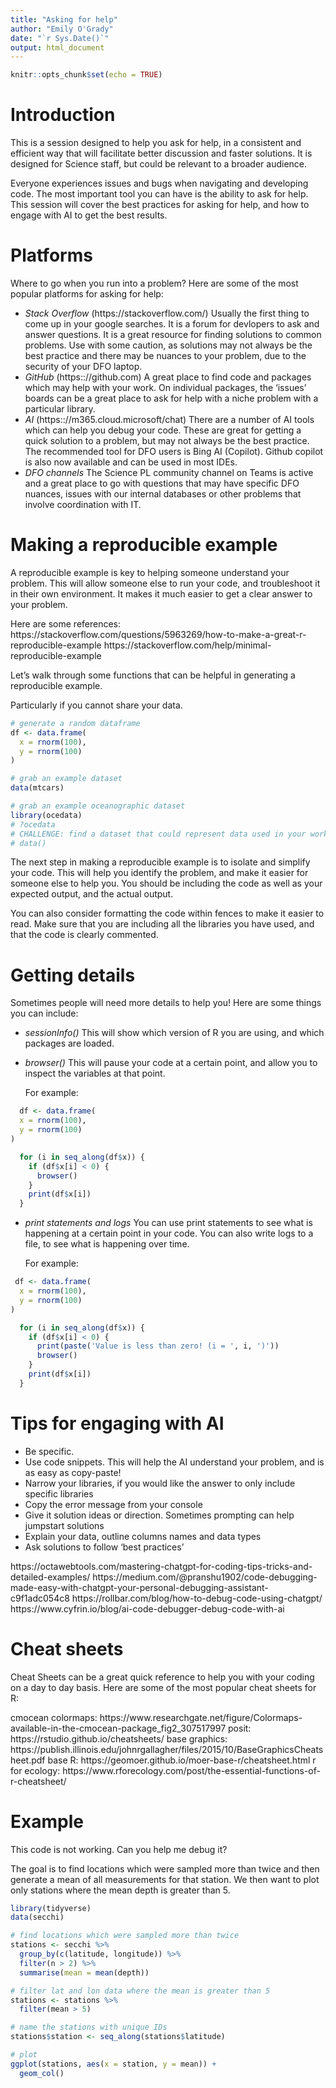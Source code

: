 ```yaml
---
title: "Asking for help"
author: "Emily O'Grady"
date: "`r Sys.Date()`"
output: html_document
---
```


```r
knitr::opts_chunk$set(echo = TRUE)
```

# Introduction
This is a session designed to help you ask for help, in a consistent and efficient way that
will facilitate better discussion and faster solutions. It is designed for Science
staff, but could be relevant to a broader audience. 

Everyone experiences issues and bugs when navigating and developing code. The most 
important tool you can have is the ability to ask for help. This session will cover
the best practices for asking for help, and how to engage with AI to get the best
results.

# Platforms

Where to go when you run into a problem? Here are some of the most popular platforms
for asking for help:

- *Stack Overflow* (https://stackoverflow.com/)
  Usually the first thing to come up in your google searches. It is a forum for devlopers to ask
  and answer questions. It is a great resource for finding solutions to common problems.
  Use with some caution, as solutions may not always be the best practice and there may be nuances 
  to your problem, due to the security of your DFO laptop.
- *GitHub* (https:://github.com)
  A great place to find code and packages which may help with your work. On 
  individual packages, the 'issues' boards can be a great place to ask for
  help with a niche problem with a particular library.
- *AI* (https:://m365.cloud.microsoft/chat)
  There are a number of AI tools which can help you debug your code. These are
  great for getting a quick solution to a problem, but may not always be the best
  practice. The recommended tool for DFO users is Bing AI (Copilot). Github copilot
  is also now available and can be used in most IDEs. 
- *DFO channels*
  The Science PL community channel on Teams is active and a great place to go with 
  questions that may have specific DFO nuances, issues with our internal databases
  or other problems that involve coordination with IT. 


# Making a reproducible example

A reproducible example is key to helping someone understand your problem. 
This will allow someone else to run your code, and troubleshoot it in their own environment. 
It makes it much easier to get a clear answer to your problem.

Here are some references:
https://stackoverflow.com/questions/5963269/how-to-make-a-great-r-reproducible-example
https://stackoverflow.com/help/minimal-reproducible-example

Let's walk through some functions that can be helpful in generating a reproducible example.

Particularly if you cannot share your data. 

```r
# generate a random dataframe
df <- data.frame(
  x = rnorm(100),
  y = rnorm(100)
)

# grab an example dataset
data(mtcars)

# grab an example oceanographic dataset
library(ocedata)
# ?ocedata
# CHALLENGE: find a dataset that could represent data used in your work
# data()

```
The next step in making a reproducible example is to isolate and simplify your code.
This will help you identify the problem, and make it easier for someone else to help you.
You should be including the code as well as your expected output, and the actual output.

You can also consider formatting the code within fences to make it easier to read.
Make sure that you are including all the libraries you have used, and that the code is
clearly commented.


# Getting details

Sometimes people will need more details to help you! Here are some things you can include:

- *sessionInfo()*
  This will show which version of R you are using, and which packages are loaded.
  
- *browser()*
  This will pause your code at a certain point, and allow you to inspect the variables at that point.
  
  For example:
  
```r
  df <- data.frame(
  x = rnorm(100),
  y = rnorm(100)
)

  for (i in seq_along(df$x)) {
    if (df$x[i] < 0) {
      browser()
    }
    print(df$x[i])
  }
```
  
- *print statements and logs*
  You can use print statements to see what is happening at a certain point in your code.
  You can also write logs to a file, to see what is happening over time.
  
  For example:
  
```r
 df <- data.frame(
  x = rnorm(100),
  y = rnorm(100)
)

  for (i in seq_along(df$x)) {
    if (df$x[i] < 0) {
      print(paste('Value is less than zero! (i = ', i, ')'))
      browser()
    }
    print(df$x[i])
  }

```

# Tips for engaging with AI
- Be specific.
- Use code snippets. This will help the AI understand your problem, and is as easy as copy-paste!
- Narrow your libraries, if you would like the answer to only include specific libraries
- Copy the error message from your console
- Give it solution ideas or direction. Sometimes prompting can help
  jumpstart solutions
- Explain your data, outline columns names and data types
- Ask solutions to follow 'best practices'


https://octawebtools.com/mastering-chatgpt-for-coding-tips-tricks-and-detailed-examples/
https://medium.com/@pranshu1902/code-debugging-made-easy-with-chatgpt-your-personal-debugging-assistant-c9f1adc054c8
https://rollbar.com/blog/how-to-debug-code-using-chatgpt/
https://www.cyfrin.io/blog/ai-code-debugger-debug-code-with-ai



# Cheat sheets

Cheat Sheets can be a great quick reference to help you with your coding
on a day to day basis. Here are some of the most popular cheat sheets for R:

cmocean colormaps: https://www.researchgate.net/figure/Colormaps-available-in-the-cmocean-package_fig2_307517997
posit: https://rstudio.github.io/cheatsheets/
base graphics: https://publish.illinois.edu/johnrgallagher/files/2015/10/BaseGraphicsCheatsheet.pdf
base R: https://geomoer.github.io/moer-base-r/cheatsheet.html
r for ecology: https://www.rforecology.com/post/the-essential-functions-of-r-cheatsheet/

# Example

This code is not working. Can you help me debug it?

The goal is to find locations which were sampled more than twice and 
then generate a mean of all measurements for that station. We then want to plot
only stations where the mean depth is greater than 5.

```r
library(tidyverse)
data(secchi)

# find locations which were sampled more than twice
stations <- secchi %>%
  group_by(c(latitude, longitude)) %>%
  filter(n > 2) %>%
  summarise(mean = mean(depth))

# filter lat and lon data where the mean is greater than 5
stations <- stations %>%
  filter(mean > 5)

# name the stations with unique IDs
stations$station <- seq_along(stations$latitude)

# plot
ggplot(stations, aes(x = station, y = mean)) +
  geom_col()


```
